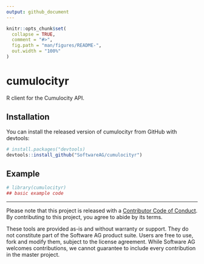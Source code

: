 ```yaml
---
output: github_document
---
```


<!-- README.md is generated from README.Rmd. Please edit that file -->

```r
knitr::opts_chunk$set(
  collapse = TRUE,
  comment = "#>",
  fig.path = "man/figures/README-",
  out.width = "100%"
)
```

# cumulocityr

<!-- badges: start -->
<!-- badges: end -->

R client for the Cumulocity API.

## Installation

You can install the released version of cumulocityr from GitHub with devtools:

``` r
# install.packages("devtools)
devtools::install_github("SoftwareAG/cumulocityr")
```

## Example

```r
# library(cumulocityr)
## basic example code
```



---
Please note that this project is released with a [Contributor Code of Conduct](CODE_OF_CONDUCT.md). By contributing to this project, you agree to abide by its terms.


These tools are provided as-is and without warranty or support. They do not constitute part of the Software AG product suite. Users are free to use, fork and modify them, subject to the license agreement. While Software AG welcomes contributions, we cannot guarantee to include every contribution in the master project.

